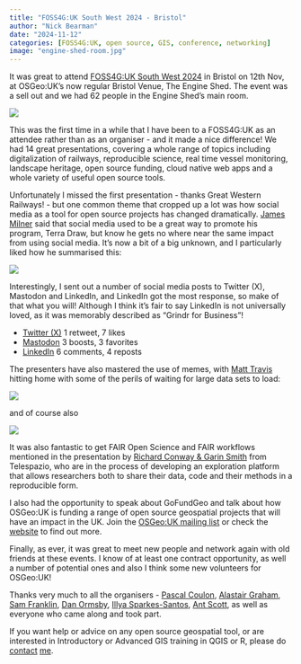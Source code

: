 ```yaml
---
title: "FOSS4G:UK South West 2024 - Bristol"
author: "Nick Bearman"
date: "2024-11-12"
categories: [FOSS4G:UK, open source, GIS, conference, networking]
image: "engine-shed-room.jpg"
---
```



It was great to attend [FOSS4G:UK South West 2024](https://uk.osgeo.org/foss4guk2024/bristol.html) in Bristol on 12th Nov, at OSGeo:UK's now regular Bristol Venue, The Engine Shed. The event was a sell out and we had 62 people in the Engine Shed's main room.

![](engine-shed-room.jpg)

This was the first time in a while that I have been to a FOSS4G:UK as an attendee rather than as an organiser - and it made a nice difference! We had 14 great presentations, covering a whole range of topics including digitalization of railways, reproducible science, real time vessel monitoring, landscape heritage, open source funding, cloud native web apps and a whole variety of useful open source tools. 

Unfortunately I missed the first presentation - thanks Great Western Railways! - but one common theme that cropped up a lot was how social media as a tool for open source projects has changed dramatically. [James Milner](https://uk.osgeo.org/foss4guk2024/bristol.html) said that social media used to be a great way to promote his program, Terra Draw, but know he gets no where near the same impact from using social media. It's now a bit of a big unknown, and I particularly liked how he summarised this:

![](spiderman-meme.png)

Interestingly, I sent out a number of social media posts to Twitter (X), Mastodon and LinkedIn, and LinkedIn got the most response, so make of that what you will! Although I think it's fair to say LinkedIn is not universally loved, as it was memorably described as "Grindr for Business"!

- [Twitter (X)](https://x.com/NickBearmanUK/status/1856285815321612304) 1 retweet, 7 likes
- [Mastodon](https://fosstodon.org/deck/@osgeouk/113469557732201903) 3 boosts, 3 favorites
- [LinkedIn](https://www.linkedin.com/feed/update/urn:li:activity:7262052154012581891/) 6 comments, 4 reposts

The presenters have also mastered the use of memes, with [Matt Travis](https://uk.osgeo.org/foss4guk2024/bristol.html) hitting home with some of the perils of waiting for large data sets to load:

![](waiting.gif)

and of course also 

![](waiting-2.gif)

It was also fantastic to get FAIR Open Science and FAIR workflows mentioned in the presentation by [Richard Conway & Garin Smith](https://uk.osgeo.org/foss4guk2024/bristol.html) from Telespazio, who are in the process of developing an exploration platform that allows researchers both to share their data, code and their methods in a reproducible form. 

I also had the opportunity to speak about GoFundGeo and talk about how OSGeo:UK is funding a range of open source geospatial projects that will have an impact in the UK. Join the [OSGeo:UK mailing list](https://lists.osgeo.org/mailman/listinfo/uk) or check the [website](https://uk.osgeo.org/gofundgeo.html) to find out more. 

Finally, as ever, it was great to meet new people and network again with old friends at these events. I know of at least one contract opportunity, as well a number of potential ones and also I think some new volunteers for OSGeo:UK!

Thanks very much to all the organisers - [Pascal Coulon](https://uk.linkedin.com/in/pascalcoulon), [Alastair Graham](https://social.vivaldi.net/@ajggeoger), [Sam Franklin](https://mapstodon.space/@samfranklin), [Dan Ormsby](https://linkedin.com/in/danielormsby/), [Illya Sparkes-Santos](https://www.linkedin.com/in/illyasantos/), [Ant Scott](https://mastodon.social/@antscott), as well as everyone who came along and took part. 

If you want help or advice on any open source geospatial tool, or are interested in Introductory or Advanced GIS training in QGIS or R, please do [contact](https://nickbearman.github.io/) [me](https://docs.google.com/forms/d/e/1FAIpQLSckfjf0U43ysotj4sS68bZ85DHijqTSy3vJcdBa5oC275TwUg/viewform). 
